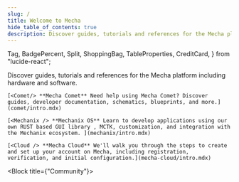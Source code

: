 ```yaml
---
slug: /
title: Welcome to Mecha
hide_table_of_contents: true
description: Discover guides, tutorials and references for the Mecha platform including hardware and software
---
```


<style>
  {`
    /* Hack to prevent overflow, not possible to have it on other pages due to position sticky used in TOC */
    main .container {
        position: relative;
        overflow: hidden;
    }
`}
</style>


  Tag,
  BadgePercent,
  Split,
  ShoppingBag,
  TableProperties,
  CreditCard,
} from "lucide-react";


Discover guides, tutorials and references for the Mecha platform including hardware and software.


<Block>

<CardGrid>

    [<Comet/> **Mecha Comet** Need help using Mecha Comet? Discover guides, developer documentation, schematics, blueprints, and more.](comet/intro.mdx)

    [<Mechanix /> **Mechanix OS** Learn to develop applications using our own RUST based GUI library , MCTK, customization, and integration with the Mechanix ecosystem. ](mechanix/intro.mdx)

    [<Cloud /> **Mecha Cloud** We'll walk you through the steps to create and set up your account on Mecha, including registration, verification, and initial configuration.](mecha-cloud/intro.mdx)

</CardGrid>

</Block>

<Block title={"Community"}>
  <Apps />
</Block>